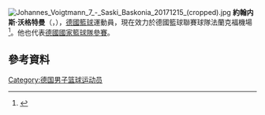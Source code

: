 {{blpsources|time=2015-09-19T23:44:39+00:00}}
{{expand|time=2015-09-19T23:44:39+00:00}}
[[File:Johannes_Voigtmann_7_-_Saski_Baskonia_20171215_(cropped).jpg|thumb]]
'''約翰内斯·沃格特曼'''（{{lang-de|'''Johannes Voigtmann'''}}，{{bd|1992年|9月30日}}），[[德國|德國]][[籃球|籃球]]運動員，現在效力於德國籃球聯賽球隊法蘭克福機場<ref>{{cite web |url=http://www.sportando.com/en/europe/germany/121193/johannes-voigtmann-extends-with-fraport-skyliners-frankfurt.html |title=Johannes Voigtmann extends with Fraport Skyliners Frankfurt |publisher=Sportando.com |date=2014-05-30 |accessdate=2015-03-20 |archive-date=2017-11-14 |archive-url=https://web.archive.org/web/20171114033759/http://www.sportando.com/en/europe/germany/121193/johannes-voigtmann-extends-with-fraport-skyliners-frankfurt.html |dead-url=no }}</ref>。他也代表[[德國國家籃球隊參賽|德國國家籃球隊參賽]]。

== 參考資料 ==
{{Reflist}}

{{Authority control}}
{{DEFAULTSORT:Voigtmann, Johannes}}
[[Category:德国男子篮球运动员|Category:德国男子篮球运动员]]